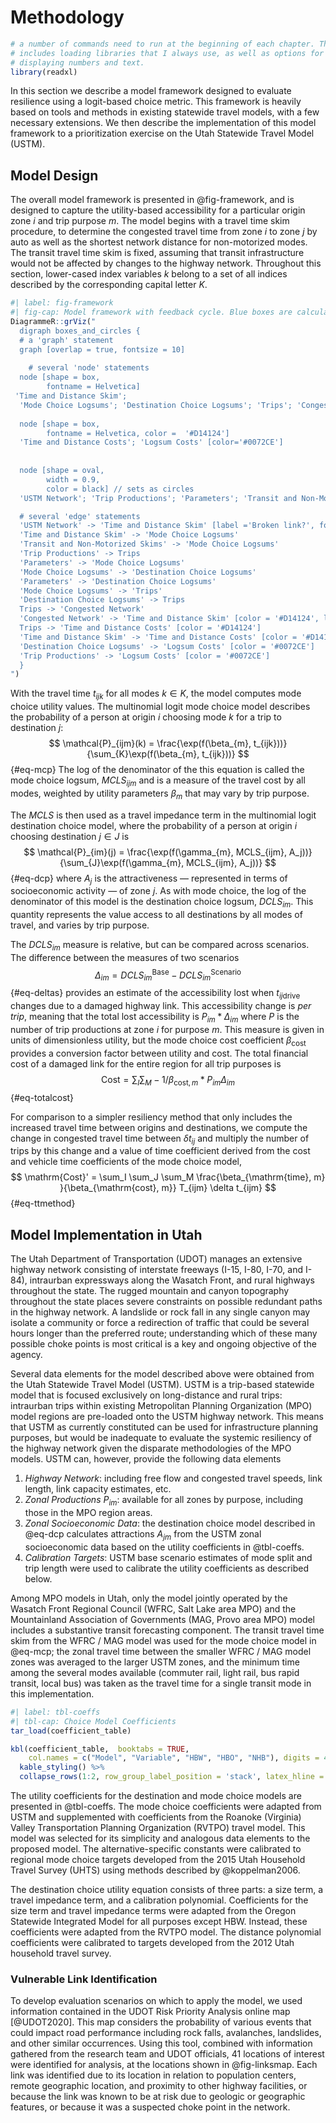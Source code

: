 # Methodology {#methodology}

```r
# a number of commands need to run at the beginning of each chapter. This
# includes loading libraries that I always use, as well as options for 
# displaying numbers and text.
library(readxl)
```

In this section we describe a model framework designed to evaluate resilience
using a logit-based choice metric. This framework is heavily based on tools and
methods in existing statewide travel models, with a few necessary extensions. We
then describe the implementation of this model framework to a prioritization
exercise on the Utah Statewide Travel Model (USTM).

## Model Design

The overall model framework is presented in @fig-framework, and is designed to
capture the utility-based accessibility for a particular origin zone $i$ and
trip purpose $m$. The model begins with a travel time skim procedure, to
determine the congested travel time from zone $i$ to zone $j$ by auto as well as
the shortest network distance for non-motorized modes. The transit travel time
skim is fixed, assuming that transit infrastructure would not be affected by
changes to the highway network. Throughout this section, lower-cased index
variables $k$ belong to a set of all indices described by the corresponding
capital letter $K$.

```r
#| label: fig-framework
#| fig-cap: Model framework with feedback cycle. Blue boxes are calculated after the second feedback loop.
DiagrammeR::grViz("
  digraph boxes_and_circles {
  # a 'graph' statement
  graph [overlap = true, fontsize = 10]
  
    # several 'node' statements
  node [shape = box,
        fontname = Helvetica]
 'Time and Distance Skim'; 
  'Mode Choice Logsums'; 'Destination Choice Logsums'; 'Trips'; 'Congested Network'
  
  node [shape = box,
        fontname = Helvetica, color =  '#D14124']
  'Time and Distance Costs'; 'Logsum Costs' [color='#0072CE']
 
 
  node [shape = oval,
        width = 0.9,
        color = black] // sets as circles
  'USTM Network'; 'Trip Productions'; 'Parameters'; 'Transit and Non-Motorized Skims';

  # several 'edge' statements
  'USTM Network' -> 'Time and Distance Skim' [label ='Broken link?', fontname = Helvetica]
  'Time and Distance Skim' -> 'Mode Choice Logsums'
  'Transit and Non-Motorized Skims' -> 'Mode Choice Logsums'
  'Trip Productions' -> Trips
  'Parameters' -> 'Mode Choice Logsums'
  'Mode Choice Logsums' -> 'Destination Choice Logsums'
  'Parameters' -> 'Destination Choice Logsums'
  'Mode Choice Logsums' -> 'Trips'
  'Destination Choice Logsums' -> Trips 
  Trips -> 'Congested Network'
  'Congested Network' -> 'Time and Distance Skim' [color = '#D14124', label = 'Feedback',fontname = Helvetica, fontcolor='#D14124']
  Trips -> 'Time and Distance Costs' [color = '#D14124']
  'Time and Distance Skim' -> 'Time and Distance Costs' [color = '#D14124']
  'Destination Choice Logsums' -> 'Logsum Costs' [color = '#0072CE']
  'Trip Productions' -> 'Logsum Costs' [color = '#0072CE']
  }
")
```

With the travel time $t_{ijk}$ for all modes $k \in K$, the model computes mode
choice utility values. The multinomial logit mode choice model describes the
probability of a person at origin $i$ choosing mode $k$ for a trip to
destination $j$: $$
\mathcal{P}_{ijm}(k) = \frac{\exp(f(\beta_{m}, t_{ijk}))}{\sum_{K}\exp(f(\beta_{m}, t_{ijk}))}
$$ {#eq-mcp} The log of the denominator of the this equation is called the mode
choice logsum, $MCLS_{ijm}$ and is a measure of the travel cost by all modes,
weighted by utility parameters $\beta_m$ that may vary by trip purpose.

The $MCLS$ is then used as a travel impedance term in the multinomial logit
destination choice model, where the probability of a person at origin $i$
choosing destination $j \in J$ is $$
\mathcal{P}_{im}(j) = \frac{\exp(f(\gamma_{m}, MCLS_{ijm}, A_j))}{\sum_{J}\exp(f(\gamma_{m}, MCLS_{ijm}, A_j))}
$$ {#eq-dcp} where $A_j$ is the attractiveness --- represented in terms of
socioeconomic activity --- of zone $j$. As with mode choice, the log of the
denominator of this model is the destination choice logsum, $DCLS_{im}$. This
quantity represents the value access to all destinations by all modes of travel,
and varies by trip purpose.

The $DCLS_{im}$ measure is relative, but can be compared across scenarios. The
difference between the measures of two scenarios $$
\Delta_{im} = DCLS_{im}^{\mathrm{Base}} - DCLS_{im}^{\mathrm{Scenario}}
$$ {#eq-deltas} provides an estimate of the accessibility lost when
$t_{ij\mathrm{drive}}$ changes due to a damaged highway link. This accessibility
change is *per trip*, meaning that the total lost accessibility is
$P_{im} * \Delta_{im}$ where $P$ is the number of trip productions at zone $i$
for purpose $m$. This measure is given in units of dimensionless utility, but
the mode choice cost coefficient $\beta_{\mathrm{cost}}$ provides a conversion
factor between utility and cost. The total financial cost of a damaged link for
the entire region for all trip purposes is $$
\mathrm{Cost} = \sum_{I}\sum_{M} -1 / \beta_{\mathrm{cost},m} * P_{im} \Delta_{im}
$$ {#eq-totalcost}

For comparison to a simpler resiliency method that only includes the increased
travel time between origins and destinations, we compute the change in congested
travel time between $\delta t_{ij}$ and multiply the number of trips by this
change and a value of time coefficient derived from the cost and vehicle time
coefficients of the mode choice model, $$
\mathrm{Cost}' =  \sum_I \sum_J \sum_M \frac{\beta_{\mathrm{time}, m} }{\beta_{\mathrm{cost}, m}} T_{ijm} \delta t_{ijm}
$$ {#eq-ttmethod}

## Model Implementation in Utah

The Utah Department of Transportation (UDOT) manages an extensive highway
network consisting of interstate freeways (I-15, I-80, I-70, and I-84),
intraurban expressways along the Wasatch Front, and rural highways throughout
the state. The rugged mountain and canyon topography throughout the state places
severe constraints on possible redundant paths in the highway network. A
landslide or rock fall in any single canyon may isolate a community or force a
redirection of traffic that could be several hours longer than the preferred
route; understanding which of these many possible choke points is most critical
is a key and ongoing objective of the agency.

Several data elements for the model described above were obtained from the Utah
Statewide Travel Model (USTM). USTM is a trip-based statewide model that is
focused exclusively on long-distance and rural trips: intraurban trips within
existing Metropolitan Planning Organization (MPO) model regions are pre-loaded
onto the USTM highway network. This means that USTM as currently constituted can
be used for infrastructure planning purposes, but would be inadequate to
evaluate the systemic resiliency of the highway network given the disparate
methodologies of the MPO models. USTM can, however, provide the following data
elements

1.  *Highway Network*: including free flow and congested travel speeds, link
    length, link capacity estimates, etc.
2.  *Zonal Productions* $P_{im}$: available for all zones by purpose, including
    those in the MPO region areas.
3.  *Zonal Socioeconomic Data*: the destination choice model described in
    @eq-dcp calculates attractions $A_{jm}$ from the USTM zonal
    socioeconomic data based on the utility coefficients in @tbl-coeffs.
4.  *Calibration Targets*: USTM base scenario estimates of mode split and trip
    length were used to calibrate the utility coefficients as described below.

Among MPO models in Utah, only the model jointly operated by the Wasatch Front
Regional Council (WFRC, Salt Lake area MPO) and the Mountainland Association of
Governments (MAG, Provo area MPO) model includes a substantive transit
forecasting component. The transit travel time skim from the WFRC / MAG model
was used for the mode choice model in @eq-mcp; the zonal travel time between the
smaller WFRC / MAG model zones was averaged to the larger USTM zones, and the
minimum time among the several modes available (commuter rail, light rail, bus
rapid transit, local bus) was taken as the travel time for a single transit mode
in this implementation.

```r
#| label: tbl-coeffs
#| tbl-cap: Choice Model Coefficients
tar_load(coefficient_table)

kbl(coefficient_table,  booktabs = TRUE,
    col.names = c("Model", "Variable", "HBW", "HBO", "NHB"), digits = 4) %>%
  kable_styling() %>%
  collapse_rows(1:2, row_group_label_position = 'stack', latex_hline = "major")
```

The utility coefficients for the destination and mode choice models are
presented in @tbl-coeffs. The mode choice coefficients were adapted from USTM
and supplemented with coefficients from the Roanoke (Virginia) Valley
Transportation Planning Organization (RVTPO) travel model. This model was
selected for its simplicity and analogous data elements to the proposed model.
The alternative-specific constants were calibrated to regional mode choice
targets developed from the 2015 Utah Household Travel Survey (UHTS) using
methods described by @koppelman2006.

The destination choice utility equation consists of three parts: a size term, a
travel impedance term, and a calibration polynomial. Coefficients for the size
term and travel impedance terms were adapted from the Oregon Statewide
Integrated Model for all purposes except HBW. Instead, these coefficients were
adapted from the RVTPO model. The distance polynomial coefficients were
calibrated to targets developed from the 2012 Utah household travel survey.

### Vulnerable Link Identification

To develop evaluation scenarios on which to apply the model, we used information
contained in the UDOT Risk Priority Analysis online map [@UDOT2020]. This map
considers the probability of various events that could impact road performance
including rock falls, avalanches, landslides, and other similar occurrences.
Using this tool, combined with information gathered from the research team and
UDOT officials, 41 locations of interest were identified for analysis, at
the locations shown in @fig-linksmap. Each link
was identified due to its location in relation to population centers, remote
geographic location, and proximity to other highway facilities, or because the
link was known to be at risk due to geologic or geographic features, or because
it was a suspected choke point in the network.
